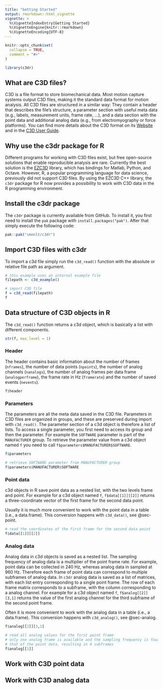 ```yaml
---
title: "Getting Started"
output: rmarkdown::html_vignette
vignette: >
  %\VignetteIndexEntry{Getting Started}
  %\VignetteEngine{knitr::rmarkdown}
  %\VignetteEncoding{UTF-8}
---
```


```r
knitr::opts_chunk$set(
  collapse = TRUE,
  comment = "#>"
)
```

```r
library(c3dr)
```

## What are C3D files?

C3D is a file format to store biomechanical data. Most motion capture systems output C3D files, making it the standard data format for motion analysis. All C3D files are structured in a similar way: They contain a header that describes the file's structure, a parameter section with useful meta data (e.g., labels, measurement units, frame rate, ...), and a data section with the point data and additional analog data (e.g., from electromyography or force platforms). You can find more details about the C3D format on its [Website](https://www.c3d.org/index.html) and in the [C3D User Guide](https://www.c3d.org/docs/C3D_User_Guide.pdf).

## Why use the c3dr package for R

Different programs for working with C3D files exist, but free open-source solutions that enable reproducible analysis are rare. Currently the best solution is the [EZC3D](https://github.com/pyomeca/ezc3d) library, which has bindings for Matlab, Python, and Octave. However, R, a popular programming language for data science, previously did not support C3D files. By using the EZC3D C++ library, the `c3dr` package for R now provides a possibility to work with C3D data in the R programming environment.

## Install the c3dr package

The `c3dr` package is currently available from GitHub. To install it, you first need to install the `pak` package with `install.packages("pak")`. After that simply execute the following code:

```r
pak::pak("smnnlt/c3dr")
```

## Import C3D files with c3dr

To import a c3d file simply run the `c3d_read()` function with the absolute or relative file path as argument.

```r
# this example uses an internal example file
filepath <- c3d_example()

# import C3D file
f = c3d_read(filepath)
f
```

## Data structure of C3D objects in R

The `c3d_read()` function returns a c3d object, which is basically a list with different components.

```r
str(f, max.level = 1)
```
### Header

The header contains basic information about the number of frames (`nframes`), the number of data points (`npoints`), the number of analog channels (`nanalogs`), the number of analog frames per data frame (`analogperframe`), the frame rate in Hz (`framerate`) and the number of saved events (`nevents`).
 
```r
f$header
```
### Parameters

The parameters are all the meta data saved in the C3D file. Parameters in C3D files are organized in groups, and these are preserved during import with `c3d_read()`. The parameter section of a c3d object is therefore a list of lists. To access a single parameter, you first need to access its group and then the parameter. For example the `SOFTWARE` parameter is part of the `MANUFACTURER` group. To retrieve the parameter value from a c3d object named `f` you need to call `f$parameters$MANUFACTURER$SOFTWARE`.

```r
f$parameters

# retrieve SOFTWARE parameter from MANUFACTURER group
f$parameters$MANUFACTURER$SOFTWARE
```
### Point data

c3d objects in R save point data as a nested list, with the two levels frame and point. For example for a c3d object named `f`, `f$data[[1]][[2]]` returns a three-coordinate vector of the first frame for the second data point.

Usually it is much more convenient to work with the point data in a table (i.e., a data.frame). This conversion happens with `c3d_data()`, see @sec-point.

```r
# read the coordinates of the first frame for the second data point
f$data[[1]][[2]]
```

### Analog data

Analog data in c3d objects is saved as a nested list. The sampling frequency of analog data is a multiplier of the point frame rate. For example, point data can be collected in 240 Hz, whereas analog data in sampled at 960 Hz. Therefore each frame of point data can correspond to multiple subframes of analog data. In `c3dr` analog data is saved as a list of matrices, with each list entry corresponding to a single point frame. The row of each frame matrix corresponds to a subframe, with the column corresponding to a analog channel. For example for a c3d object named `f`, `f$analog[[2]][3,1]` returns the value of the first analog channel for the third subframe of the second point frame.

Often it is more convenient to work with the analog data in a table (i.e., a data.frame). This conversion happens with `c3d_analog()`, see @sec-analog.

```r
f$analog[[2]][3,1]

# read all analog values for the first point frame
# only one analog frame is available and the sampling frequency is four times 
# that of the point data, resulting in 4 subframes
f$analog[[1]]
```

## Work with C3D point data {#sec-point}

## Work with C3D analog data {#sec-analog}

